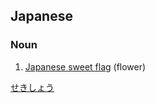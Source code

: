 ==Japanese==
{{ja-kanjitab|せき|しょう|yomi=o}}
{{wikipedia|Acorus gramineus}}

===Noun===
{{ja-noun|せきしょう}}

# [[Japanese sweet flag]] (flower)

[[Category:ja:Flowers|せきしょう]]